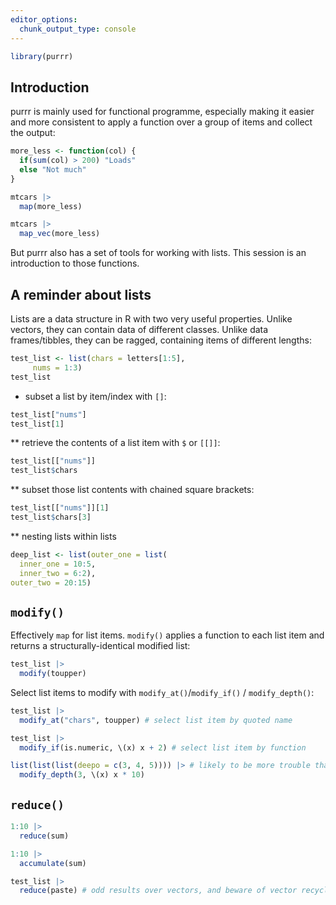 ---
editor_options: 
  chunk_output_type: console
---

```{r}
library(purrr)
```



## Introduction

purrr is mainly used for functional programme, especially making it easier and more consistent to apply a function over a group of items and collect the output:

```{r}
more_less <- function(col) {
  if(sum(col) > 200) "Loads"
  else "Not much"
}

mtcars |>
  map(more_less)

mtcars |>
  map_vec(more_less)
```

But purrr also has a set of tools for working with lists. This session is an introduction to those functions.

## A reminder about lists

Lists are a data structure in R with two very useful properties. Unlike vectors, they can contain data of different classes. Unlike data frames/tibbles, they can be ragged, containing items of different lengths:

```{r}
test_list <- list(chars = letters[1:5],
     nums = 1:3)
test_list
```

* subset a list by item/index with `[]`:

```{r}
test_list["nums"]
test_list[1]
```

** retrieve the contents of a list item with `$` or `[[]]`:

```{r}
test_list[["nums"]]
test_list$chars
```

** subset those list contents with chained square brackets:

```{r}
test_list[["nums"]][1]
test_list$chars[3]
```

** nesting lists within lists

```{r}
deep_list <- list(outer_one = list(
  inner_one = 10:5,
  inner_two = 6:2),
outer_two = 20:15)
```


## `modify()`

Effectively `map` for list items. `modify()` applies a function to each list item and returns a structurally-identical modified list:

```{r}
test_list |>
  modify(toupper)
```

Select list items to modify with `modify_at()`/`modify_if()` / `modify_depth()`:

```{r}
test_list |>
  modify_at("chars", toupper) # select list item by quoted name

test_list |>
  modify_if(is.numeric, \(x) x + 2) # select list item by function

list(list(list(deepo = c(3, 4, 5)))) |> # likely to be more trouble than it's worth, especially because many functions will do odd things to list itels
  modify_depth(3, \(x) x * 10)
```

## `reduce()`

```{r}
1:10 |>
  reduce(sum)

1:10 |>
  accumulate(sum)

test_list |>
  reduce(paste) # odd results over vectors, and beware of vector recycling
```

